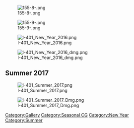 [[File:155-8-.png|left]]

[[File:155-9-.png|left]]

[[File:I-401 New Year 2016.png]]

[[File:I-401 New Year 2016 dmg.png]]

==Summer 2017==
[[File:I-401_Summer_2017.png]]

[[File:I-401_Summer_2017_Dmg.png]]

[[Category:Gallery]] [[Category:Seasonal CG]] [[Category:New Year]] [[Category:Summer]]